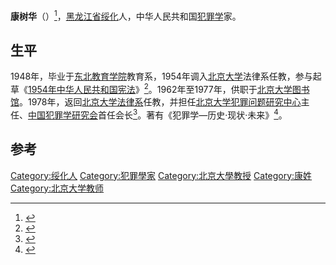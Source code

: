 '''康树华'''（{{bd|1926年|8月27日|2014年|2月7日|k}}）<ref>{{Cite web|url=http://www.jcrb.com/xztpd/2014zt/201402/dnkshjs/|title=悼念康树华教授_正义网|accessdate=2018-11-13|work=www.jcrb.com|archive-date=2018-11-13|archive-url=https://web.archive.org/web/20181113170343/http://www.jcrb.com/xztpd/2014zt/201402/dnkshjs/|dead-url=no}}</ref>，[[黑龙江省|黑龙江省]][[绥化|绥化]]人，中华人民共和国[[犯罪学|犯罪学]]家。

==生平==
1948年，毕业于[[东北教育学院|东北教育学院]]教育系，1954年调入[[北京大学|北京大学]]法律系任教，参与起草《[[中华人民共和国宪法_(1954年)|1954年中华人民共和国宪法]]》<ref name="zye">{{cite web |author1=张永恩 |title=起草五四宪法的那些日子 |url=http://www.fxcxw.org.cn/dyna/content.php?id=8584 |website=中国法学创新网 |publisher=检察日报 |accessdate=2020-09-08 |date=2013-12-17 |archive-date=2020-12-02 |archive-url=https://web.archive.org/web/20201202001007/http://www.fxcxw.org.cn/dyna/content.php?id=8584 |dead-url=no }}</ref>。1962年至1977年，供职于[[北京大学图书馆|北京大学图书馆]]。1978年，返回[[北京大学法律系|北京大学法律系]]任教，并担任[[北京大学犯罪问题研究中心|北京大学犯罪问题研究中心]]主任、[[中国犯罪学研究会|中国犯罪学研究会]]首任会长<ref>{{cite news|title=中国犯罪学奠基人康树华遗体告别仪式在京举行|url=http://news.xinmin.cn/domestic/2014/02/11/23473232.html|accessdate=2014-02-11|newspaper=中国青年网|archive-date=2016-03-04|archive-url=https://web.archive.org/web/20160304201444/http://news.xinmin.cn/domestic/2014/02/11/23473232.html|dead-url=no}}</ref>。著有《犯罪学—历史·现状·未来》<ref>{{cite news|title=中国犯罪学奠基人康树华逝世 追悼会于11日举行|url=http://www.legaldaily.com.cn/index/content/2014-02/11/content_5263563.htm?node=20908|accessdate=2014-02-11|newspaper=法制网|archive-date=2019-05-20|archive-url=https://web.archive.org/web/20190520061440/http://www.legaldaily.com.cn/index/content/2014-02/11/content_5263563.htm?node=20908|dead-url=no}}</ref>。

==参考==
{{reflist}}

{{DEFAULTSORT:K}}
[[Category:绥化人|Category:绥化人]]
[[Category:犯罪學家|Category:犯罪學家]]
[[Category:北京大學教授|Category:北京大學教授]]
[[Category:康姓|Category:康姓]]
[[Category:北京大学教师|Category:北京大学教师]]